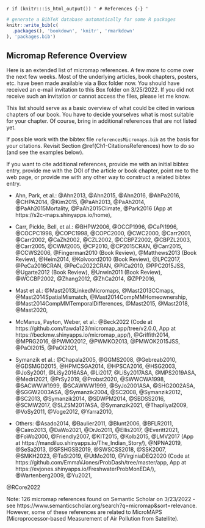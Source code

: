 \backmatter

`r if (knitr:::is_html_output()) '
# References {-}
'`

```r
# generate a BibTeX database automatically for some R packages
knitr::write_bib(c(
  .packages(), 'bookdown', 'knitr', 'rmarkdown'
), 'packages.bib')
```


## Micromap Reference Overview {#Ch99-MicromapReferenceOverview}


Here is an extended list of micromap references. A few more to come over the next few weeks.
Most of the underlying articles, book chapters, posters, etc. have been made available via a Box folder now.
You should have received an e-mail invitation to this Box folder on 3/25/2022.
If you did not receive such an invitation or cannot access the files,
please let me know.

This list should serve as a basic overview of what could be cited in various chapters of our book.
You have to decide yourselves what is most suitable for your chapter. Of course, bring in
additional references that are not listed yet. 

If possible work with the bibtex file `referencesMicromaps.bib` as the basis for your citations. 
Revisit Section \@ref(Ch1-CitationsReferences) how to do so (and see the examples below).

If you want to cite additional references, provide me with an initial bibtex entry,
provide me with the DOI of the article or book chapter, point me to the web page,
or provide me with any other way to construct a related bibtex entry.


- Ahn, Park, et al.:
@Ahn2013,
@Ahn2015,
@Ahn2016,
@AhPa2016,
@CHPA2014,
@Kim2015,
@PaAh2013,
@PaAh2014,
@PaAh2015Mortality,
@PaAh2015Climate,
@Park2016 (App at https://s2c-maps.shinyapps.io/home),


- Carr, Pickle, Bell, et al.:
@BHPW2006,
@OCCP1996,
@CaPi1996,
@COCPC1998,
@COPC1998,
@COPC2000,
@CWC2000,
@Carr2001,
@Carr2002,
@CaZh2002,
@CZL2002,
@CCBPZ2002,
@CBPZL2003,
@Carr2005,
@CWM2005,
@CP2010,
@CP2015CRAN,
@Carr2015,
@CCWS2006,
@Fingerman2010 (Book Review),
@Matthews2013 (Book Review),
@Heim2014,
@Kolvoord2010 (Book Review),
@LPC2017,
@PeCa2016CRAN,
@PeCa2022CRAN,
@PiCa2010,
@PPC2015JSS,
@Ugarte2012 (Book Review),
@Unwin2011 (Book Review),
@WCCBP2002,
@Zhang2012,
@ZhCa2014,
@ZPP2016,


- Mast et al.:
@Mast2013LinkedMicromaps,
@Mast2013CCmaps,
@Mast2014SpatialMismatch,
@Mast2014CompMMHomeownership,
@Mast2014CompMMTemporalDifferences,
@Mast2015,
@Mast2018,
@Mast2020,


- McManus, Payton, Weber, et al.:
@Beck2022 (Code at https://github.com/fawda123/micromap_app/tree/v2.0.0,
App at https://beckmw.shinyapps.io/micromap_app/),
@Griffith2014,
@MPRG2016,
@PWMO2012,
@PWMKO2013,
@PMWOK2015JSS,
@PaOl2015,
@PaOl2021,


- Symanzik et al.:
@Chapala2005,
@GGMS2008,
@Gebreab2010,
@GDSMGD2015,
@HPMCSGA2014,
@HPSCA2016,
@HSG2003,
@JoSy2001,
@LiSy2016ASA,
@Li2017,
@LiSy2017ASA,
@MPS2019ASA,
@Medri2021,
@PrSy2019,
@Probst2020,
@SWWCWA1998,
@SACWWW1999,
@SCAWWW1999,
@SyJo2001ASA,
@SHG2002ASA,
@SGGW2003ASA,
@Symanzik2004,
@SC2008,
@Symanzik2012,
@SC2013,
@Symanzik2014,
@SDWPM2014,
@SBDSS2016,
@SCMW2017,
@SLZSM2017ASA,
@Symanzik2021,
@Thapliyal2009,
@VoSy2011,
@Voge2012,
@Yarra2010,


- Others:
@Asado2014,
@Baulier2011,
@Blunt2006,
@BFLR2011,
@Cairo2013,
@DaWo2021,
@DrJo2011,
@Ellis2017,
@Everitt2021,
@FoWo2000,
@Friendly2007,
@KIT2015,
@Kolb2015,
@LMV2017 (App at https://mandiluo.shinyapps.io/The_Indian_Story/),
@NPNA2019,
@SeSa2013,
@SFSHGSB2019,
@SWSCSS2018,
@SSK2007,
@SMKH2023,
@TaSt2019,
@UtMo2010,
@VirginiaDEQ2020 (Code at https://github.com/EmmaVJones/ProbDash/tree/master/app,
App at https://evjones.shinyapps.io/FreshwaterProbMonEDA/),
@Wartenberg2009,
@Yu2021,


@RCore2022


Note: 126 micromap references found on Semantic Scholar on 3/23/2022 - see
https://www.semanticscholar.org/search?q=micromap&sort=relevance.
However, some of these references are related to
MicroMAPS (Microprocessor-based Measurement of Air Pollution from Satellite).


\printbibliography[segment=\therefsegment,heading=subbibliography]

